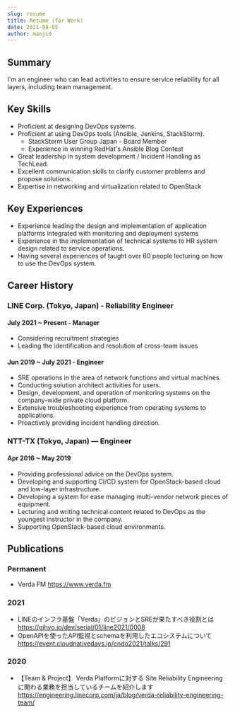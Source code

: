 ```yaml
---
slug: resume
title: Resume (for Work)
date: 2021-08-05
author: manji0
---
```


## Summary
I'm an engineer who can lead activities to ensure service reliability for all layers, including team management.

## Key Skills
* Proficient at designing DevOps systems.
* Proficient at using DevOps tools (Ansible, Jenkins, StackStorm).
  * StackStorm User Group Japan - Board Member
  * Experience in winning RedHat's Ansible Blog Contest
* Great leadership in system development / Incident Handling as TechLead.
* Excellent communication skills to clarify customer problems and propose solutions.
* Expertise in networking and virtualization related to OpenStack

## Key Experiences
* Experience leading the design and implementation of application platforms integrated with monitoring and deployment systems
* Experience in the implementation of technical systems to HR system design related to service operations.
* Having several experiences of taught over 60 people lecturing on how to use the DevOps system.

## Career History
### LINE Corp. (Tokyo, Japan) - Reliability Engineer
#### July 2021 ~ Present - Manager
* Considering recruitment strategies
* Leading the identification and resolution of cross-team issues

#### Jun 2019 ~ July 2021 - Engineer
* SRE operations in the area of network functions and virtual machines.
* Conducting solution architect activities for users.
* Design, development, and operation of monitoring systems on the company-wide private cloud platform.
* Extensive troubleshooting experience from operating systems to applications.
* Proactively providing incident handling direction.

### NTT-TX (Tokyo, Japan) — Engineer
#### Apr 2016 ~ May 2019
* Providing professional advice on the DevOps system.
* Developing and supporting CI/CD system for OpenStack-based cloud and low-layer infrastructure.
* Developing a system for ease managing multi-vendor network pieces of equipment.
* Lecturing and writing technical content related to DevOps as the youngest instructor in the company.
* Supporting OpenStack-based cloud environments.

## Publications
### Permanent
* Verda FM https://www.verda.fm
### 2021
* LINEのインフラ基盤「Verda」のビジョンとSREが果たすべき役割とは https://gihyo.jp/dev/serial/01/line2021/0008
* OpenAPIを使ったAPI監視とschemaを利用したエコシステムについて https://event.cloudnativedays.jp/cndo2021/talks/291

### 2020
* 【Team & Project】 Verda Platformに対する Site Reliability Engineering に関わる業務を担当しているチームを紹介します https://engineering.linecorp.com/ja/blog/verda-reliability-engineering-team/
